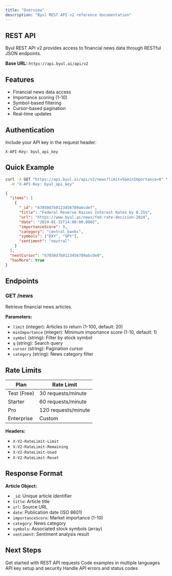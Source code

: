 ```yaml
---
title: "Overview"
description: "Byul REST API v2 reference documentation"
---
```


## REST API

Byul REST API v2 provides access to financial news data through RESTful JSON endpoints.

**Base URL:** `https://api.byul.ai/api/v2`

## Features

- Financial news data access
- Importance scoring (1-10)
- Symbol-based filtering  
- Cursor-based pagination
- Real-time updates

## Authentication

Include your API key in the request header:

```http
X-API-Key: byul_api_key
```

## Quick Example

```bash
curl -X GET "https://api.byul.ai/api/v2/news?limit=5&minImportance=8" \
  -H "X-API-Key: byul_api_key"
```

```json
{
  "items": [
    {
      "_id": "67850d7b0123456789abcdef",
      "title": "Federal Reserve Raises Interest Rates by 0.25%",
      "url": "https://www.byul.ai/news/fed-rate-decision-2024",
      "date": "2024-01-15T14:00:00.000Z",
      "importanceScore": 9,
      "category": "central_banks",
      "symbols": ["DXY", "SPY"],
      "sentiment": "neutral"
    }
  ],
  "nextCursor": "67850d7b0123456789abcde0",
  "hasMore": true
}
```

## Endpoints

### GET /news

Retrieve financial news articles.

**Parameters:**
- `limit` (integer): Articles to return (1-100, default: 20)
- `minImportance` (integer): Minimum importance score (1-10, default: 1)
- `symbol` (string): Filter by stock symbol
- `q` (string): Search query
- `cursor` (string): Pagination cursor
- `category` (string): News category filter

## Rate Limits

| Plan | Rate Limit |
|------|------------|
| Test (Free) | 30 requests/minute |
| Starter | 60 requests/minute |
| Pro | 120 requests/minute |
| Enterprise | Custom |

**Headers:**
- `X-V2-RateLimit-Limit`
- `X-V2-RateLimit-Remaining`  
- `X-V2-RateLimit-Used`
- `X-V2-RateLimit-Reset`

## Response Format

**Article Object:**
- `_id`: Unique article identifier
- `title`: Article title
- `url`: Source URL
- `date`: Publication date (ISO 8601)
- `importanceScore`: Market importance (1-10)
- `category`: News category
- `symbols`: Associated stock symbols (array)
- `sentiment`: Sentiment analysis result

## Next Steps

<CardGroup cols={2}>
<Card title="Quickstart" href="/rest-api/quickstart">
Get started with REST API requests
</Card>
<Card title="Examples" href="/rest-api/examples/nodejs">
Code examples in multiple languages
</Card>
<Card title="Authentication" href="/rest-api/authentication">
API key setup and security
</Card>
<Card title="Error Handling" href="/rest-api/error-handling">
Handle API errors and status codes
</Card>
</CardGroup>